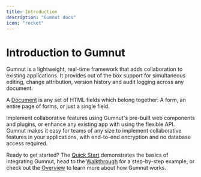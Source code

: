 ```yaml
---
title: Introduction
description: "Gumnut docs"
icon: "rocket"
---
```


# Introduction to Gumnut

Gumnut is a lightweight, real-time framework that adds collaboration to existing applications. It provides out of the box support for simultaneous editing, change attribution, version history and audit logging across any document.

<Tip>A [Document](/guides/documents) is any set of HTML fields which belong together: A form, an entire page of forms, or just a single field.</Tip>

Implement collaborative features using Gumnut's pre-built web components and plugins, or enhance any existing app with using the flexible API. Gumnut makes it easy for teams of any size to implement collaborative features in your applications, with end-to-end encryption and no database access required.

Ready to get started? The [Quick Start](quickstart) demonstrates the basics of integrating Gumnut, head to the [Walkthrough](/guides/walkthrough) for a step-by-step example, or check out the [Overview](/concepts/overview) to learn more about how Gumnut works.